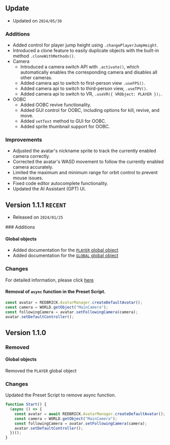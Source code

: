 
## Update

- Updated on `2024/05/30`

<Steps>

### Additions

- Added control for player jump height using `.changePlayerJumpHeight`.
- Introduced a clone feature to easily duplicate objects with the built-in method `.cloneWithMethods()`.
- Camera
  - Introduced a camera switch API with `.activate()`, which automatically enables the corresponding camera and disables all other cameras.
  - Added camera api to switch to first-person view `.useFPS()`.
  - Added camera api to switch to third-person view, `.useTPV()`.
  - Added camera api to switch to VR, `.useVR({ VRObject: PLAYER });`.
- OOBC
  - Added OOBC revive functionality.
  - Added GUI control for OOBC, including options for kill, revive, and move.
  - Added `setText` method to GUI for OOBC.
  - Added sprite thumbnail support for OOBC.

### Improvements

- Adjusted the avatar's nickname sprite to track the currently enabled camera correctly.
- Corrected the avatar's WASD movement to follow the currently enabled camera accurately.
- Limited the maximum and minimum range for orbit control to prevent mouse issues.
- Fixed code editor autocomplete functionality.
- Updated the AI Assistant (GPT) UI.

</Steps>

## Version 1.1.1 `RECENT`

- Released on `2024/01/25`

<Steps>
### Additions

#### Global objects

- Added documentation for the [`PLAYER` global object](../script/start/global-objects#player)
- Added documentation for the [`GLOBAL` global object](../script/start/global-objects#global)

### Changes

For detailed information, please click [here](../engine/content-type)

#### Removal of `async` function in the Preset Script.

```jsx copy filename="new Preset Script"
const avatar = REDBRICK.AvatarManager.createDefaultAvatar();
const camera = WORLD.getObject("MainCamera");
const followingCamera = avatar.setFollowingCamera(camera);
avatar.setDefaultController();
```

</Steps>

## Version 1.1.0

<Steps>

### Removed

#### Global objects

Removed the `PLAYER` global object

### Changes

Updated the Preset Script to remove async function.

```jsx copy filename="version1.1.0 Preset Script"
function Start() {
  (async () => {
    const avatar = await REDBRICK.AvatarManager.createDefaultAvatar();
    const camera = WORLD.getObject("MainCamera");
    const followingCamera = avatar.setFollowingCamera(camera);
    avatar.setDefaultController();
  })();
}
```

</Steps>
